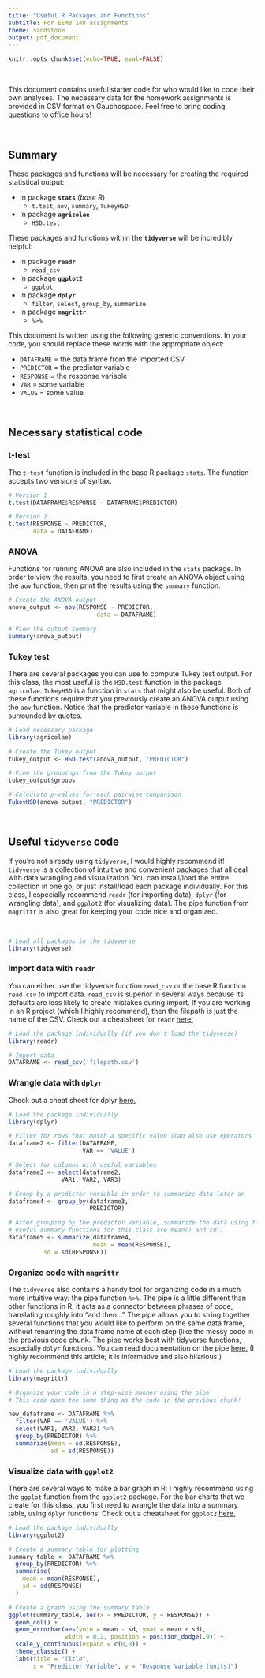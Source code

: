 ```yaml
---
title: "Useful R Packages and Functions"
subtitle: For EEMB 148 assignments
theme: sandstone
output: pdf_document
---
```


```r
knitr::opts_chunk$set(echo=TRUE, eval=FALSE)
```

<br>

This document contains useful starter code for who would like to code their own analyses. The necessary data for the homework assignments is provided in CSV format on Gauchospace. Feel free to bring coding questions to office hours!

<br>

## Summary

These packages and functions will be necessary for creating the required statistical output:

- In package **`stats`** (*base R*)
  - `t.test`, `aov`, `summary`, `TukeyHSD`
- In package **`agricolae`**
  - `HSD.test`

These packages and functions within the **`tidyverse`** will be incredibly helpful:

- In package **`readr`**
  - `read_csv`
- In package **`ggplot2`**
  - `ggplot`
- In package **`dplyr`**
  - `filter`, `select`, `group_by`, `summarize`
- In package **`magrittr`**
  - ` %>% `

This document is written using the following generic conventions. In your code, you should replace these words with the appropriate object:

- `DATAFRAME` = the data frame from the imported CSV
- `PREDICTOR` = the predictor variable
- `RESPONSE` = the response variable
- `VAR` = some variable
- `VALUE` = some value

<br>

## Necessary statistical code

### t-test

The `t-test` function is included in the base R package `stats`. The function accepts two versions of syntax.

```r

# Version 1
t.test(DATAFRAME$RESPONSE ~ DATAFRAME$PREDICTOR)

# Version 2
t.test(RESPONSE ~ PREDICTOR,
       data = DATAFRAME)

```

### ANOVA

Functions for running ANOVA are also included in the `stats` package. In order to view the results, you need to first create an ANOVA object using the `aov` function, then print the results using the `summary` function.

```r

# Create the ANOVA output
anova_output <- aov(RESPONSE ~ PREDICTOR,
                         data = DATAFRAME)

# View the output summary
summary(anova_output)

```


### Tukey test

There are several packages you can use to compute Tukey test output. For this class, the most useful is the `HSD.test` function in the package `agricolae`. `TukeyHSD` is a function in `stats` that might also be useful. Both of these functions require that you previously create an ANOVA output using the `aov` function. Notice that the predictor variable in these functions is surrounded by quotes.

```r

# Load necessary package
library(agricolae)

# Create the Tukey output
tukey_output <- HSD.test(anova_output, "PREDICTOR")

# View the groupings from the Tukey output
tukey_output$groups

# Calculate p-values for each pairwise comparison
TukeyHSD(anova_output, "PREDICTOR")

```

<br>

## Useful `tidyverse` code

If you're not already using `tidyverse`, I would highly recommend it! `tidyverse` is a collection of intuitive and convenient packages that all deal with data wrangling and visualization. You can install/load the entire collection in one go, or just install/load each package individually. For this class, I especially recommend `readr` (for importing data),  `dplyr` (for wrangling data), and `ggplot2` (for visualizing data). The pipe function from `magrittr` is also great for keeping your code nice and organized.

<br>

```r

# Load all packages in the tidyverse
library(tidyverse)

```

### Import data with `readr`

You can either use the tidyverse function `read_csv` or the base R function `read.csv` to import data. `read_csv` is superior in several ways because its defaults are less likely to create mistakes during import. If you are working in an R project (which I highly recommend), then the filepath is just the name of the CSV. Check out a cheatsheet for `readr` [here.](https://rawgit.com/rstudio/cheatsheets/master/data-import.pdf)

```r

# Load the package individually (if you don't load the tidyverse)
library(readr)

# Import data
DATAFRAME <- read_csv('filepath.csv')

```

### Wrangle data with `dplyr`


Check out a cheat sheet for dplyr [here.](https://rstudio.com/wp-content/uploads/2015/02/data-wrangling-cheatsheet.pdf)
 
```r

# Load the package individually
library(dplyr)

# Filter for rows that match a specific value (can also use operators !=, <, >, etc.)
dataframe2 <- filter(DATAFRAME,
                     VAR == 'VALUE')

# Select for columns with useful variables
dataframe3 <- select(dataframe2,
               VAR1, VAR2, VAR3)

# Group by a predictor variable in order to summarize data later on
dataframe4 <- group_by(dataframe3,
                       PREDICTOR)

# After grouping by the predictor variable, summarize the data using functions
# Useful summary functions for this class are mean() and sd()
dataframe5 <- summarize(dataframe4,
                        mean = mean(RESPONSE),
          sd = sd(RESPONSE))

```

### Organize code with `magrittr`

The `tidyverse` also contains a handy tool for organizing code in a much more intuitive way: the pipe function ` %>% `. The pipe is a little different than other functions in R; it acts as a connector between phrases of code, translating roughly into "and then..." The pipe allows you to string together several functions that you would like to perform on the same data frame, without renaming the data frame name at each step (like the messy code in the previous code chunk. The pipe works best with  tidyverse functions, especially `dplyr` functions. You can read documentation on the pipe [here.](https://cran.r-project.org/web/packages/magrittr/vignettes/magrittr.html) (I highly recommend this article; it is informative and also hilarious.)

```r

# Load the package individually
library(magrittr)

# Organize your code in a step-wise manner using the pipe
# This code does the same thing as the code in the previous chunk!

new_dataframe <- DATAFRAME %>%
  filter(VAR == 'VALUE') %>% 
  select(VAR1, VAR2, VAR3) %>% 
  group_by(PREDICTOR) %>% 
  summarize(mean = sd(RESPONSE),
            sd = sd(RESPONSE))

```

### Visualize data with `ggplot2`

There are several ways to make a bar graph in R; I highly recommend using the `ggplot` function from the `ggplot2` package. For the bar charts that we create for this class, you first need to wrangle the data into a summary table, using `dplyr` functions. Check out a cheatsheet for `ggplot2` [here.](https://rstudio.com/wp-content/uploads/2016/11/ggplot2-cheatsheet-2.1.pdf)

```r

# Load the package individually
library(ggplot2)

# Create a summary table for plotting
summary_table <- DATAFRAME %>% 
  group_by(PREDICTOR) %>% 
  summarise(
    mean = mean(RESPONSE),
    sd = sd(RESPONSE)
  )

# Create a graph using the summary table
ggplot(summary_table, aes(x = PREDICTOR, y = RESPONSE)) +
  geom_col() + 
  geom_errorbar(aes(ymin = mean - sd, ymax = mean + sd),
                width = 0.2, position = position_dodge(.9)) +
  scale_y_continuous(expand = c(0,0)) +
  theme_classic() +
  labs(title = "Title",
       x = "Predictor Variable", y = "Response Variable (units)")

```


